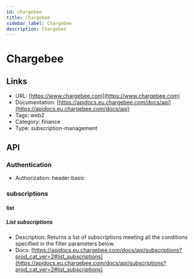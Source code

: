 ```yaml
---
id: chargebee
title: Chargebee
sidebar_label: Chargebee
description: Chargebee
---
```


# Chargebee

## Links

* URL: [https://www.chargebee.com](https://www.chargebee.com)
* Documentation: [https://apidocs.eu.chargebee.com/docs/api](https://apidocs.eu.chargebee.com/docs/api)
* Tags: web2
* Category: finance
* Type: subscription-management

## API

### Authentication

* Authorization: header:basic

### subscriptions

#### list

##### List subscriptions

* Description: Returns a list of subscriptions meeting all the conditions specified in the filter parameters below.
* Docs: [https://apidocs.eu.chargebee.com/docs/api/subscriptions?prod_cat_ver=2#list_subscriptions](https://apidocs.eu.chargebee.com/docs/api/subscriptions?prod_cat_ver=2#list_subscriptions)
